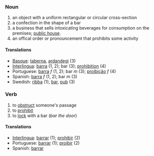 ===Noun===
# an object with a uniform rectangular or circular cross-section
# a confection in the shape of a bar
# a business that sells intoxicating beverages for consumption on the premises; [[public house]].
# an offical order or pronouncement that prohibits some activity
====Translations====
*[[Basque]]: [[taberna]], [[ardandegi]] (3)
*[[Interlingua]]: [[barra]] (1, 2); bar (3); [[prohibition]] (4)
*Portuguese: [[barra]] ''f'' (1, 2); bar ''m'' (3); [[proibição]] ''f'' (4)
*Spanish: [[barra]] ''f'' (1, 2); bar ''m'' (3)
*Swedish: [[ribba]] (1), [[bar]], [[pub]] (3)

===Verb===
# to [[obstruct]] someone's passage
# to [[prohibit]]
# to [[lock]] with a bar (''bar the door'')

====Translations====
*[[Interlingua]]: [[barrar]] (1); [[prohibir]] (2)
*Portuguese: [[barrar]] (1); [[proibir]] (2)
*Spanish: [[barrar]]